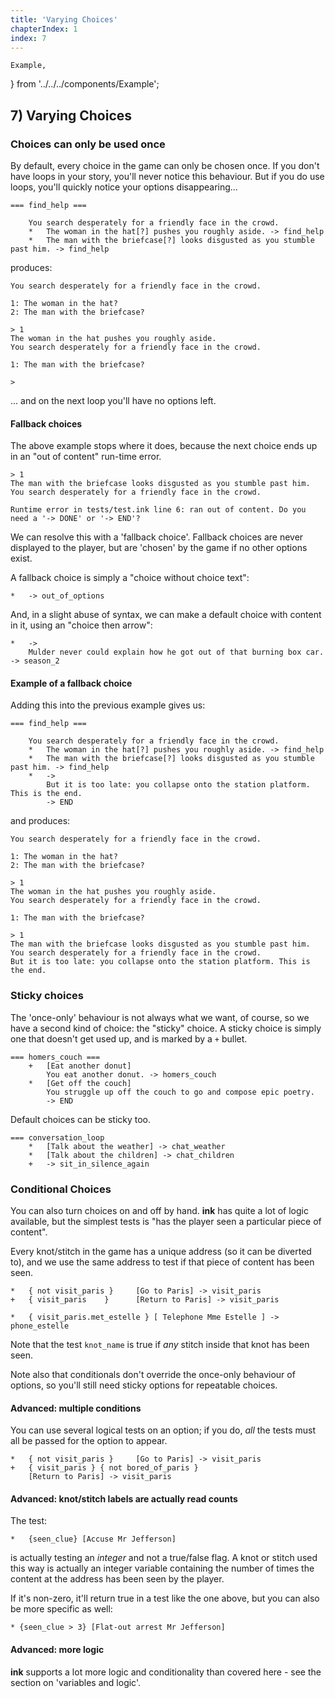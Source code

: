 ---
title: 'Varying Choices'
chapterIndex: 1
index: 7
---

	Example,
} from '../../../components/Example';

## 7) Varying Choices 

### Choices can only be used once

By default, every choice in the game can only be chosen once. If you don't have loops in your story, you'll never notice this behaviour. But if you do use loops, you'll quickly notice your options disappearing...

	=== find_help ===
	
		You search desperately for a friendly face in the crowd. 
		*	The woman in the hat[?] pushes you roughly aside. -> find_help
		*	The man with the briefcase[?] looks disgusted as you stumble past him. -> find_help 
		
produces:

	You search desperately for a friendly face in the crowd.
	
	1: The woman in the hat?
	2: The man with the briefcase?
	
	> 1
	The woman in the hat pushes you roughly aside.
	You search desperately for a friendly face in the crowd.
	
	1: The man with the briefcase?
	
	> 

... and on the next loop you'll have no options left.

#### Fallback choices 

The above example stops where it does, because the next choice ends up in an "out of content" run-time error. 
	
	> 1
	The man with the briefcase looks disgusted as you stumble past him.
	You search desperately for a friendly face in the crowd.
	
	Runtime error in tests/test.ink line 6: ran out of content. Do you need a '-> DONE' or '-> END'?

We can resolve this with a 'fallback choice'. Fallback choices are never displayed to the player, but are 'chosen' by the game if no other options exist. 

A fallback choice is simply a "choice without choice text":

	*	-> out_of_options

And, in a slight abuse of syntax, we can make a default choice with content in it, using an "choice then arrow":

	* 	-> 
		Mulder never could explain how he got out of that burning box car. -> season_2

#### Example of a fallback choice

Adding this into the previous example gives us: 

	=== find_help ===
	
		You search desperately for a friendly face in the crowd. 
		*	The woman in the hat[?] pushes you roughly aside. -> find_help
		*	The man with the briefcase[?] looks disgusted as you stumble past him. -> find_help 
		*	->
			But it is too late: you collapse onto the station platform. This is the end.
			-> END
	
and produces:

	You search desperately for a friendly face in the crowd.

	1: The woman in the hat?
	2: The man with the briefcase?

	> 1
	The woman in the hat pushes you roughly aside.
	You search desperately for a friendly face in the crowd.
	
	1: The man with the briefcase?

	> 1
	The man with the briefcase looks disgusted as you stumble past him.
	You search desperately for a friendly face in the crowd.
	But it is too late: you collapse onto the station platform. This is the end.


### Sticky choices

The 'once-only' behaviour is not always what we want, of course, so we have a second kind of choice: the "sticky" choice. A sticky choice is simply one that doesn't get used up, and is marked by a `+` bullet.

	=== homers_couch ===
		+	[Eat another donut]
			You eat another donut. -> homers_couch
		*	[Get off the couch] 
			You struggle up off the couch to go and compose epic poetry.
			-> END
	
Default choices can be sticky too.

	=== conversation_loop 
		*	[Talk about the weather] -> chat_weather 
		*	[Talk about the children] -> chat_children 
		+	-> sit_in_silence_again

### Conditional Choices

You can also turn choices on and off by hand. **ink** has quite a lot of logic available, but the simplest tests is "has the player seen a particular piece of content".

Every knot/stitch in the game has a unique address (so it can be diverted to), and we use the same address to test if that piece of content has been seen. 

	*	{ not visit_paris } 	[Go to Paris] -> visit_paris
	+ 	{ visit_paris 	 } 		[Return to Paris] -> visit_paris 

	*	{ visit_paris.met_estelle } [ Telephone Mme Estelle ] -> phone_estelle 
	
Note that the test `knot_name` is true if *any* stitch inside that knot has been seen.

Note also that conditionals don't override the once-only behaviour of options, so you'll still need sticky options for repeatable choices.

#### Advanced: multiple conditions

You can use several logical tests on an option; if you do, *all* the tests must all be passed for the option to appear.

	*	{ not visit_paris } 	[Go to Paris] -> visit_paris
	+ 	{ visit_paris } { not bored_of_paris } 
		[Return to Paris] -> visit_paris 



#### Advanced: knot/stitch labels are actually read counts

The test: 

	*	{seen_clue} [Accuse Mr Jefferson]

is actually testing an *integer* and not a true/false flag. A knot or stitch used this way is actually an integer variable containing the number of times the content at the address has been seen by the player. 

If it's non-zero, it'll return true in a test like the one above, but you can also be more specific as well:

	* {seen_clue > 3} [Flat-out arrest Mr Jefferson]

#### Advanced: more logic

**ink** supports a lot more logic and conditionality than covered here - see the section on 'variables and logic'.
